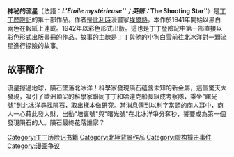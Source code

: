 {{Infobox graphic novel
|bgcolor= #00CED1
|title= 神秘的流星
|foreigntitle={{lang|fr|L'Etoile Mysterieuse}}
|image=
|noimage=yes
|alt=
|caption=
|publisher={{h-title|Casterman|卡斯特曼出版社}}
|date=1942 （彩色版）
|series=[[丁丁历险记|丁丁历险记]]
|pages =62
|creators=[[埃尔热|埃尔热]]
|origlanguage= 法语
|origpublication={{h-title|Le Soir|《晚报》}}
|origdate=1941年10月20日–1942年5月21日
|origissues =
|origisbn=<!-- ISBN was not created until<sub>Subscript text</sub> 1965 -->
|transpublisher={{h-title|Methuen|梅休因出版社}}
|transdate=1961
|transisbn=<!-- ISBN was not created until 1965 -->
|translator={{plainlist|
*{{h-title|Leslie Lonsdale-Cooper|莱斯利·朗斯戴尔-库柏}}
*{{h-title|Michael Turner|迈克尔·特纳}}}}
|previssue=《[[金钳螃蟹贩毒集团|金钳螃蟹贩毒集团]]》（1941）
|nextissue=《[[独角兽号的秘密|独角兽号的秘密]]》（1943）
}}

'''神秘的流星'''（法語：'''''L'Étoile mystérieuse'''''；英語：'''''The Shooting Star'''''）是[[丁丁歷險記|丁丁歷險記]]的第十部作品。作者是[[比利時|比利時]]漫畫家[[埃爾熱|埃爾熱]]。本作於1941年開始以黑白兩色在報紙上連載。1942年以彩色形式出版。這也是丁丁歷險記中第一部直接以彩色形式出版畫冊的作品。故事的主線是丁丁與他的小狗白雪前往[[北冰洋|北冰洋]]對一顆流星進行探險的故事。

== 故事簡介 ==
流星擦過地球，隕石墜落北冰洋！科學家發現隕石蘊含未知的新金屬，這個驚天大發現，吸引了歐洲頂尖的科學家聯同丁丁和哈達克船長組成考察隊，乘坐"曙光號"到北冰洋尋找隕石，取出樣本做研究。當消息傳到以利字當頭的商人耳中，商人一心藉此發大財，出動"培裏號"與"曙光號"在北冰洋爭分奪秒，誓要成為第一個發現隕石的人。隕石最終花落誰家？

{{丁丁歷險記}}
{{DEFAULTSORT:Shooting Star}}
[[Category:丁丁历险记书籍|Category:丁丁历险记书籍]]
[[Category:北極背景作品|Category:北極背景作品]]
[[Category:虚构撞击事件|Category:虚构撞击事件]]
[[Category:漫画争议|Category:漫画争议]]